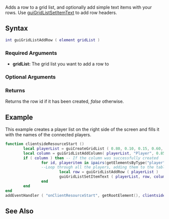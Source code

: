 {{Client function}}

Adds a row to a grid list, and optionally add simple text items with your rows.  Use [[/guiGridListSetItemText.md|guiGridListSetItemText]] to add row headers.

{{Deprecated feature|3.0153|1.5.2|
ATTENTION: Without [[/guiGridListSetItemText.md|guiGridListSetItemText]] there is no row added to the grid. 
Look at the example, first you give the row a name with '''[[/row =.md|row =]]''' guiGridListAddRow ( playerList ), and then you use [[/guiGridListSetItemText.md|guiGridListSetItemText]]. }}

==Syntax== 
<syntaxhighlight lang="lua">
int guiGridListAddRow ( element gridList )
</syntaxhighlight> 

{{New feature/item|3.0153|1.5.3||
<syntaxhighlight lang="lua">
int guiGridListAddRow ( element gridList, int/string itemText1, int/string itemText2, ... )
</syntaxhighlight>
}}

===Required Arguments=== 
*'''gridList:''' The grid list you want to add a row to

===Optional Arguments===
{{New feature/item|3.0153|1.5.3||
*'''itemText1:''' The text for the first column item in the row.  Either a string or a number can be passed (use numbers for sorting purposes).
*'''itemText2:''' The text for the second column item in the row.  Either a string or a number can be passed (use numbers for sorting purposes).
*'''...:''' Item text for any other columns
}}

===Returns===
Returns the row id if it has been created, ''false'' otherwise.

==Example== 
This example creates a player list on the right side of the screen and fills it with the names of the connected players.
<syntaxhighlight lang="lua">
function clientsideResourceStart ()
        local playerList = guiCreateGridList ( 0.80, 0.10, 0.15, 0.60, true ) -- Create the grid list
        local column = guiGridListAddColumn( playerList, "Player", 0.85 ) -- Create a 'players' column in the list
        if ( column ) then -- If the column was successfully created
                for id, playeritem in ipairs(getElementsByType("player")) do 
                --Loop through all the players, adding them to the table
                        local row = guiGridListAddRow ( playerList )
                        guiGridListSetItemText ( playerList, row, column, getPlayerName ( playeritem ), false, false )
                end
        end
end
addEventHandler ( "onClientResourceStart", getRootElement(), clientsideResourceStart )
</syntaxhighlight>

==See Also==
{{GUI functions}}
